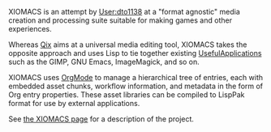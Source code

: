 XIOMACS is an attempt by [[User:dto1138]] at a "format
agnostic" media creation and processing suite suitable for making
games and other experiences. 

Whereas [[Qix]] aims at a universal media editing tool, XIOMACS takes
the opposite approach and uses Lisp to tie together existing
[[UsefulApplications]] such as the GIMP, GNU Emacs, ImageMagick, and
so on. 

XIOMACS uses [[OrgMode]] to manage a hierarchical tree of entries,
each with embedded asset chunks, workflow information, and metadata in
the form of Org entry properties. These asset libraries can be
compiled to LispPak format for use by external applications.

See [http://dto.github.com/notebook/xiomacs.html the XIOMACS page] for
a description of the project.